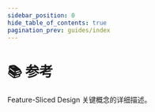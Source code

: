 ```yaml
---
sidebar_position: 0
hide_table_of_contents: true
pagination_prev: guides/index
---
```



# 📚 参考

<p class="summary">
Feature-Sliced Design 关键概念的详细描述。
</p>

<NavCard
    title="Layers" 
    description="层的定义和所有层的解释"
    to="/docs/reference/layers"
    Icon={GroupOutlined}
/>
<NavCard
    title="Slices 和 segments" 
    description="slice 和 segment 的定义，不同层上 segments 的内容示例"
    to="/docs/reference/slices-segments"
    Icon={AppstoreOutlined}
/>
<NavCard
    title="Public API" 
    description="公共 API 的定义和目标，使用 @x 的交叉导入，故障排除"
    to="/docs/reference/public-api"
    Icon={ApiOutlined}
/>
